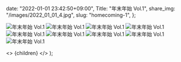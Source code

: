 
  date: "2022-01-01 23:42:50+09:00",
  Title: "年末年始 Vol.1",
  share_img: "/images/2022_01_01_4.jpg",
  slug: "homecoming-1",
};

![年末年始 Vol.1](/images/2021_12_24_1.jpg)
![年末年始 Vol.1](/images/2021_12_26_1.jpg)
![年末年始 Vol.1](/images/2021_12_30_1.jpg)
![年末年始 Vol.1](/images/2021_12_30_2.jpg)
![年末年始 Vol.1](/images/2021_12_30_3.jpg)
![年末年始 Vol.1](/images/2022_01_01_1.jpg)
![年末年始 Vol.1](/images/2022_01_01_2.jpg)
![年末年始 Vol.1](/images/2022_01_01_3.jpg)
![年末年始 Vol.1](/images/2022_01_01_4.jpg)

  <>
    <Head>
      <title>{meta.Title} | 異郷好実</title>
    </Head>
    <PostLayout meta={meta}>{children}</PostLayout>
  </>
);

